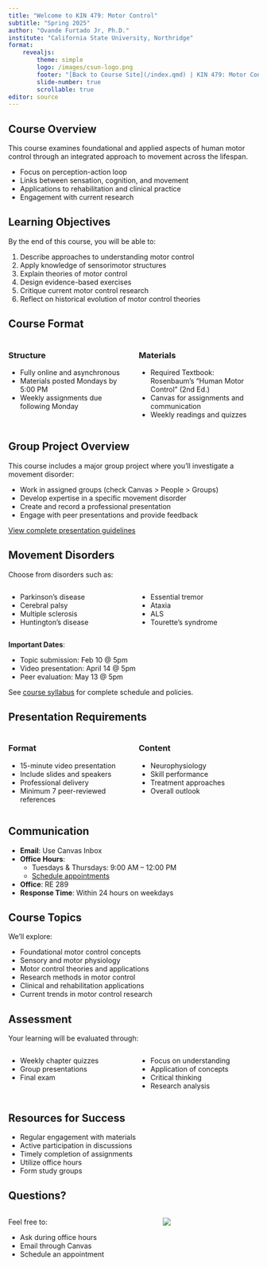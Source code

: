 ```yaml
---
title: "Welcome to KIN 479: Motor Control"
subtitle: "Spring 2025"
author: "Ovande Furtado Jr, Ph.D."
institute: "California State University, Northridge"
format:
    revealjs:
        theme: simple
        logo: /images/csun-logo.png
        footer: "[Back to Course Site](/index.qmd) | KIN 479: Motor Control | Spring 2025"
        slide-number: true
        scrollable: true 
editor: source
---
```


## Course Overview

This course examines foundational and applied aspects of human motor control through an integrated approach to movement across the lifespan.

::: {.incremental}
- Focus on perception-action loop
- Links between sensation, cognition, and movement
- Applications to rehabilitation and clinical practice
- Engagement with current research
:::

## Learning Objectives

By the end of this course, you will be able to:

::: {.incremental}
1. Describe approaches to understanding motor control
2. Apply knowledge of sensorimotor structures
3. Explain theories of motor control
4. Design evidence-based exercises
5. Critique current motor control research
6. Reflect on historical evolution of motor control theories
:::

## Course Format

::: {.columns}
::: {.column width="50%"}
### Structure
- Fully online and asynchronous
- Materials posted Mondays by 5:00 PM
- Weekly assignments due following Monday
:::

::: {.column width="50%"}
### Materials
- Required Textbook: Rosenbaum's "Human Motor Control" (2nd Ed.)
- Canvas for assignments and communication
- Weekly readings and quizzes
:::
:::

## Group Project Overview

This course includes a major group project where you'll investigate a movement disorder:

::: {.incremental}
- Work in assigned groups (check Canvas > People > Groups)
- Develop expertise in a specific movement disorder
- Create and record a professional presentation
- Engage with peer presentations and provide feedback
:::

[View complete presentation guidelines](assig-presentation.qmd)

## Movement Disorders

Choose from disorders such as:

::: {.columns}
::: {.column width="50%"}
- Parkinson's disease
- Cerebral palsy
- Multiple sclerosis
- Huntington's disease
:::

::: {.column width="50%"}
- Essential tremor
- Ataxia
- ALS
- Tourette's syndrome
:::
:::

**Important Dates**:

- Topic submission: Feb 10 @ 5pm
- Video presentation: April 14 @ 5pm
- Peer evaluation: May 13 @ 5pm

See [course syllabus](syllabus.qmd) for complete schedule and policies.

## Presentation Requirements

::: {.columns}
::: {.column width="50%"}
### Format
- 15-minute video presentation
- Include slides and speakers
- Professional delivery
- Minimum 7 peer-reviewed references
:::

::: {.column width="50%"}
### Content
- Neurophysiology
- Skill performance
- Treatment approaches
- Overall outlook
:::
:::

## Communication

::: {.incremental}
- **Email**: Use Canvas Inbox
- **Office Hours**: 
    - Tuesdays & Thursdays: 9:00 AM – 12:00 PM
    - [Schedule appointments](https://bit.ly/drfurtado-appointment)
- **Office**: RE 289
- **Response Time**: Within 24 hours on weekdays
:::

## Course Topics

We'll explore:

::: {.incremental}
- Foundational motor control concepts
- Sensory and motor physiology
- Motor control theories and applications
- Research methods in motor control
- Clinical and rehabilitation applications
- Current trends in motor control research
:::

## Assessment

Your learning will be evaluated through:

::: {.columns}
::: {.column width="50%"}
- Weekly chapter quizzes
- Group presentations
- Final exam
:::

::: {.column width="50%"}
- Focus on understanding
- Application of concepts
- Critical thinking
- Research analysis
:::
:::

## Resources for Success

::: {.incremental}
- Regular engagement with materials
- Active participation in discussions
- Timely completion of assignments
- Utilize office hours
- Form study groups
:::

## Questions?

::: {.columns}
::: {.column width="60%"}
Feel free to:

- Ask during office hours
- Email through Canvas
- Schedule an appointment
:::

::: {.column width="40%"}
![](/images/csun-logo.png)
:::
:::
